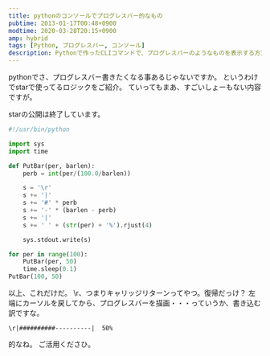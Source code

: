 ```yaml
---
title: pythonのコンソールでプログレスバー的なもの
pubtime: 2013-01-17T00:48+0900
modtime: 2020-03-28T20:15+0900
amp: hybrid
tags: [Python, プログレスバー, コンソール]
description: Pythonで作ったCLIコマンドで、プログレスバーのようなものを表示する方法です。
---
```


pythonでさ、プログレスバー書きたくなる事あるじゃないですか。
というわけでstarで使ってるロジックをご紹介。
ていってもまあ、すごいしょーもない内容ですが。

<PS date="2020-03-28T20:15+0900">

starの公開は終了しています。

</PS>

``` python
#!/usr/bin/python

import sys
import time

def PutBar(per, barlen):
	perb = int(per/(100.0/barlen))

	s = '\r'
	s += '|'
	s += '#' * perb
	s += '-' * (barlen - perb)
	s += '|'
	s += ' ' + (str(per) + '%').rjust(4)

	sys.stdout.write(s)

for per in range(100):
	PutBar(per, 50)
	time.sleep(0.1)
PutBar(100, 50)
```
以上、これだけだ。
\r、つまりキャリッジリターンってやつ。復帰だっけ？
左端にカーソルを戻してから、プログレスバーを描画・・・っていうか、書き込む訳ですな。
```
\r|##########----------|  50%
```
的なね。
ご活用くださひ。
